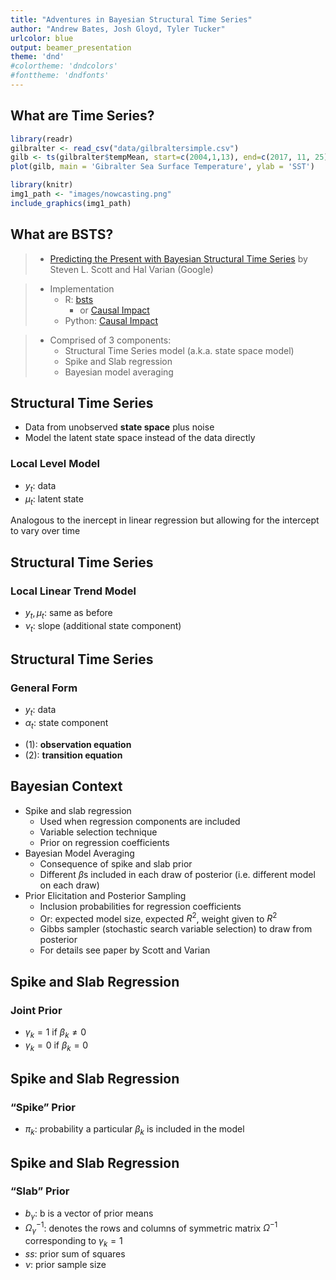 ```yaml
---
title: "Adventures in Bayesian Structural Time Series"
author: "Andrew Bates, Josh Gloyd, Tyler Tucker"
urlcolor: blue
output: beamer_presentation
theme: 'dnd'
#colortheme: 'dndcolors'
#fonttheme: 'dndfonts'
---
```


## What are Time Series?
```r
library(readr)
gilbralter <- read_csv("data/gilbraltersimple.csv")  
gilb <- ts(gilbralter$tempMean, start=c(2004,1,13), end=c(2017, 11, 25), frequency=30)
plot(gilb, main = 'Gibralter Sea Surface Temperature', ylab = 'SST')
```

```r
library(knitr)
img1_path <- "images/nowcasting.png"
include_graphics(img1_path)
```

## What are BSTS?

> - [Predicting the Present with Bayesian Structural Time Series](http://www.inderscience.com/offer.php?id=59942) by Steven L. Scott and Hal Varian (Google)

> - Implementation
>      - R: [bsts](https://cran.r-project.org/web/packages/bsts/index.html)
>          - or [Causal Impact](https://google.github.io/CausalImpact/CausalImpact.html)
>      - Python: [Causal Impact](https://github.com/tcassou/causal_impact)

> - Comprised of 3 components:
>      - Structural Time Series model (a.k.a. state space model)
>      - Spike and Slab regression
>      - Bayesian model averaging

## Structural Time Series 

- Data from unobserved **state space** plus noise
- Model the latent state space instead of the data directly

### Local Level Model

- $y_t$: data
- $\mu_t$: latent state

\begin{align*}
y_t &= \mu_t + \varepsilon_t  &\varepsilon_t \sim N(0,\sigma^2_{\varepsilon}) \\
\mu_{t+1} &= \mu_t + \xi_t  &\xi_t \sim N(0, \sigma^2_{\xi}) 
\end{align*}

Analogous to the inercept in linear regression but allowing for the intercept to vary over time


## Structural Time Series

### Local Linear Trend Model

- $y_t, \mu_t$: same as before
- $\nu_t$: slope (additional state component)

\begin{align*}
y_t &= \mu_t + \varepsilon_t  &\varepsilon_t \sim N(0, \sigma_{\varepsilon}^2) \\
\mu_{t+1} &= \mu_t + \nu_t + \xi_t  &\xi_t \sim N(0, \sigma_{\xi}^2) \\
\nu_{t+1} &= \nu_t + \zeta_t  &\zeta_t \sim N(0, \sigma_{\zeta}^2)
\end{align*}

## Structural Time Series

### General Form

- $y_t$: data
- $\alpha_t$: state component

\begin{align}
y_t &= Z_t'\alpha_t + \varepsilon_t  &\varepsilon_t \sim N(0, H_t)  \\
\alpha_{t+1} &= T_t\alpha_t + R_t\eta_t  &\eta_t \sim N(0, Q_t) 
\end{align}

- (1): **observation equation**
- (2): **transition equation**


## Bayesian Context

- Spike and slab regression
    - Used when regression components are included
    - Variable selection technique
    - Prior on regression coefficients

- Bayesian Model Averaging
    - Consequence of spike and slab prior
    - Different $\beta$s included in each draw of posterior (i.e. different model on each draw)

- Prior Elicitation and Posterior Sampling
    - Inclusion probabilities for regression coefficients 
    - Or: expected model size, expected $R^2$, weight given to $R^2$
    - Gibbs sampler (stochastic search variable selection) to draw from posterior
    - For details see paper by Scott and Varian

## Spike and Slab Regression

### Joint Prior

- $\gamma_k = 1$ if $\beta_k \neq 0$
- $\gamma_k = 0$ if $\beta_k = 0$

\begin{align*}
p(\beta,\gamma,\sigma^2_{\epsilon}) = p(\beta_{\gamma}|\gamma,\sigma^2_{\epsilon})p(\sigma^2_{\epsilon}|\gamma)p(\gamma)
\end{align*}

## Spike and Slab Regression

### "Spike" Prior

- $\pi_k$: probability a particular $\beta_k$ is included in the model

\begin{align*}
\gamma \sim \prod_{k=1}^{K} \pi_k^{\gamma_k}(1-\pi_k)^{1-\gamma_k}
\end{align*}

## Spike and Slab Regression

### "Slab" Prior

- $b_{\gamma}$: b is a vector of prior means
- $\Omega_{\gamma}^{-1}$: denotes the rows and columns of symmetric matrix $\Omega^{-1}$ corresponding to $\gamma_k = 1$
- $ss$: prior sum of squares
- $\nu$: prior sample size

\begin{align*}
\beta_{\gamma}|\sigma^2_{\epsilon},\gamma \sim N\Big(b_{\gamma},\sigma^2_{\epsilon}(\Omega_{\gamma}^{-1})^{-1}\Big) \hspace{10mm} \frac{1}{\sigma^2_{\epsilon}}|\gamma \sim Ga\Big(\frac{\nu}{2},\frac{ss}{2}\Big)
\end{align*}

